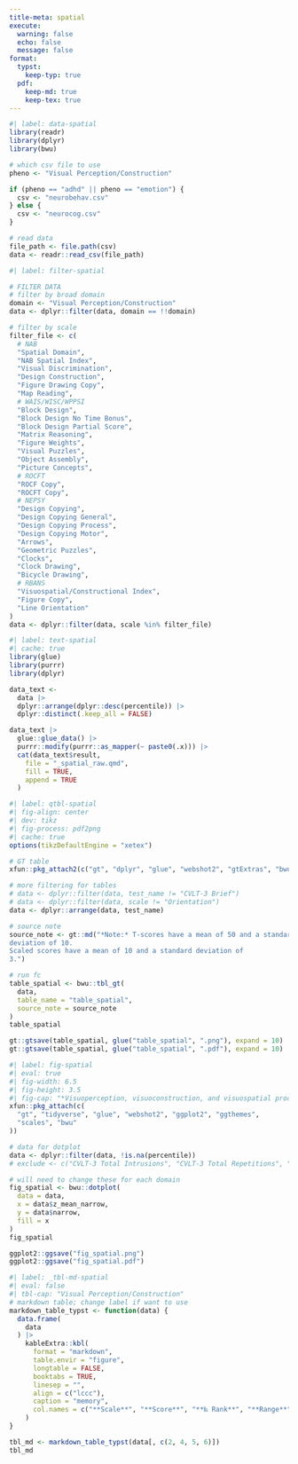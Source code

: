 ```yaml
---
title-meta: spatial
execute:
  warning: false
  echo: false
  message: false
format:
  typst:
    keep-typ: true
  pdf:
    keep-md: true
    keep-tex: true
---
```


<!-- ### Visual Perception/Construction -->

```r
#| label: data-spatial
library(readr)
library(dplyr)
library(bwu)

# which csv file to use
pheno <- "Visual Perception/Construction"

if (pheno == "adhd" || pheno == "emotion") {
  csv <- "neurobehav.csv"
} else {
  csv <- "neurocog.csv"
}

# read data
file_path <- file.path(csv)
data <- readr::read_csv(file_path)
```

```r
#| label: filter-spatial

# FILTER DATA
# filter by broad domain
domain <- "Visual Perception/Construction"
data <- dplyr::filter(data, domain == !!domain)

# filter by scale
filter_file <- c(
  # NAB
  "Spatial Domain",
  "NAB Spatial Index",
  "Visual Discrimination",
  "Design Construction",
  "Figure Drawing Copy",
  "Map Reading",
  # WAIS/WISC/WPPSI
  "Block Design",
  "Block Design No Time Bonus",
  "Block Design Partial Score",
  "Matrix Reasoning",
  "Figure Weights",
  "Visual Puzzles",
  "Object Assembly",
  "Picture Concepts",
  # ROCFT
  "ROCF Copy",
  "ROCFT Copy",
  # NEPSY
  "Design Copying",
  "Design Copying General",
  "Design Copying Process",
  "Design Copying Motor",
  "Arrows",
  "Geometric Puzzles",
  "Clocks",
  "Clock Drawing",
  "Bicycle Drawing",
  # RBANS
  "Visuospatial/Constructional Index",
  "Figure Copy",
  "Line Orientation"
)
data <- dplyr::filter(data, scale %in% filter_file)
```

```r
#| label: text-spatial
#| cache: true
library(glue)
library(purrr)
library(dplyr)

data_text <-
  data |>
  dplyr::arrange(dplyr::desc(percentile)) |>
  dplyr::distinct(.keep_all = FALSE)

data_text |>
  glue::glue_data() |>
  purrr::modify(purrr::as_mapper(~ paste0(.x))) |>
  cat(data_text$result,
    file = "_spatial_raw.qmd",
    fill = TRUE,
    append = TRUE
  )
```

```r
#| label: qtbl-spatial
#| fig-align: center
#| dev: tikz
#| fig-process: pdf2png
#| cache: true
options(tikzDefaultEngine = "xetex")

# GT table
xfun::pkg_attach2(c("gt", "dplyr", "glue", "webshot2", "gtExtras", "bwu"))

# more filtering for tables
# data <- dplyr::filter(data, test_name != "CVLT-3 Brief")
# data <- dplyr::filter(data, scale != "Orientation")
data <- dplyr::arrange(data, test_name)

# source note
source_note <- gt::md("*Note:* T-scores have a mean of 50 and a standard
deviation of 10.
Scaled scores have a mean of 10 and a standard deviation of
3.")

# run fc
table_spatial <- bwu::tbl_gt(
  data,
  table_name = "table_spatial",
  source_note = source_note
)
table_spatial

gt::gtsave(table_spatial, glue("table_spatial", ".png"), expand = 10)
gt::gtsave(table_spatial, glue("table_spatial", ".pdf"), expand = 10)

```

```{=typst}
<qtbl-spatial>
#figure([#image("table_spatial.png", width: 70%)],
  caption: [
    Visuospatial processing test scores
  ],
  kind: "qtbl",
  supplement: [Table],
)
```
```r
#| label: fig-spatial
#| eval: true
#| fig-width: 6.5
#| fig-height: 3.5
#| fig-cap: "*Visuoperception, visuoconstruction, and visuospatial processing* refer to abilities such as mentally visualizing how objects should look from different angles, visualizing how to put objects together so that they fit correctly, and being able to accurately and efficiently copy and/or reproduce visual-spatial information onto paper."
xfun::pkg_attach(c(
  "gt", "tidyverse", "glue", "webshot2", "ggplot2", "ggthemes",
  "scales", "bwu"
))

# data for dotplot
data <- dplyr::filter(data, !is.na(percentile))
# exclude <- c("CVLT-3 Total Intrusions", "CVLT-3 Total Repetitions", "CVLT-3 Forced-Choice Recognition Hits")

# will need to change these for each domain
fig_spatial <- bwu::dotplot(
  data = data,
  x = data$z_mean_narrow,
  y = data$narrow,
  fill = x
)
fig_spatial

ggplot2::ggsave("fig_spatial.png")
ggplot2::ggsave("fig_spatial.pdf")

```

```r
#| label: _tbl-md-spatial
#| eval: false
#| tbl-cap: "Visual Perception/Construction"
# markdown table; change label if want to use
markdown_table_typst <- function(data) {
  data.frame(
    data
  ) |>
    kableExtra::kbl(
      format = "markdown",
      table.envir = "figure",
      longtable = FALSE,
      booktabs = TRUE,
      linesep = "",
      align = c("lccc"),
      caption = "memory",
      col.names = c("**Scale**", "**Score**", "**‰ Rank**", "**Range**")
    )
}

tbl_md <- markdown_table_typst(data[, c(2, 4, 5, 6)])
tbl_md
```
